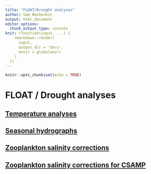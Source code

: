 ```yaml
---
title: "FLOAT/Drought analyses"
author: Sam Bashevkin
output: html_document
editor_options: 
  chunk_output_type: console
knit: (function(input, ...) {
    rmarkdown::render(
      input,
      output_dir = 'docs',
      envir = globalenv()
    )
  })
---
```


```r
knitr::opts_chunk$set(echo = TRUE)
```

# FLOAT / Drought analyses

## [Temperature analyses](Temperature-analyses.html)

## [Seasonal hydrographs](Seasonal-hydrographs.html)

## [Zooplankton salinity corrections](Zooplankton-salinity-relationships-in-Suisun.html)

## [Zooplankton salinity corrections for CSAMP](Zooplankton-salinity-relationships-CSAMP-SDM.html)